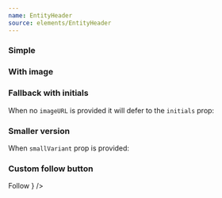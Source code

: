 ```yaml
---
name: EntityHeader
source: elements/EntityHeader
---
```


### Simple

<Playground>
  <EntityHeader name="Francesca DiMattio" />
</Playground>

### With image

<Playground>
  <EntityHeader
    image={{
      src: "https://picsum.photos/45/45",
      srcSet: "https://picsum.photos/45/45 1x, https://picsum.photos/90/90 2x",
      lazyLoad: true,
    }}
    name="Francesca DiMattio"
  />
</Playground>

### Fallback with initials

When no `imageURL` is provided it will defer to the `initials` prop:

<Playground>
  <EntityHeader
    initials="FD"
    name="Francesca DiMattio"
    meta="American, b. 1979"
    href="http://www.artsy.net/artist/francesca-dimattio"
  />
</Playground>

### Smaller version

When `smallVariant` prop is provided:

<Playground>
  <EntityHeader
    smallVariant
    initials="FD"
    name="Francesca DiMattio"
    image={{
      src: "https://picsum.photos/30/30",
      srcSet: "https://picsum.photos/30/30 1x, https://picsum.photos/60/60 2x",
      lazyLoad: true,
    }}
    href="http://www.artsy.net/artist/francesca-dimattio"
  />
</Playground>

### Custom follow button

<Playground>
  <Box width={500} border="1px solid" borderColor="black10" p={2}>
    <EntityHeader
      image={{
        src: "https://picsum.photos/45/45",
        srcSet:
          "https://picsum.photos/45/45 1x, https://picsum.photos/90/90 2x",
        lazyLoad: true,
      }}
      initials="FD"
      name="Francesca DiMattio"
      meta="American, b. 1979"
      href="http://www.artsy.net/artist/francesca-dimattio"
      FollowButton={
        <Button size="small" variant="secondaryOutline">
          Follow
        </Button>
      }
    />
  </Box>
</Playground>
